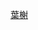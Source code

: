 <noinclude>{{BS-map
| title = 叶榭站站线布置图
| map = </noinclude>
\\CONTg\CONTg\\\\\\~~[[金山铁路]][[上海南站]]方向
\\STRg\STRf\ENDEa\\\\\
\\STR\STR+c2\ABZg3\\\\\
\\STR\ABZg+1\STR+c4\\\\\
\\ABZg2\ABZg3\STR\\\\\
\\ABZg+1\ABZg+4\STR\\\\\
\\STR\ABZg2\ABZg2!~STRc3\STRc3\\\\
\\STR\STR+c1\ABZg+4!~STRc1\STR2+4\STRc3\\\
\\STR\STR\STR\STRc1\STR2+4\STRc3\\
\\STR\STR\STR\\STRc1\ABZ4+2f\STRc3\
\STRc2\ABZg3\STR\ABZg2\STRc3\\STR+c1\ABZ4+2f\STRc3
\STR+1\STR+c4\STR\STR+c1\STR+4\\STR\STR+c1\STR+4
BS\STR\STR\STR\STR\STR\BS\STR\STR\STR
BS!~num1l\STR\STR\STR\STR\STR\BS\ENDEe\ENDEe\ENDEe
BS\STR\STR\STR\STR\STR\BS\\\
BS\STR\STR\STR\STR\STR\BS\\\
BS\STR\STR\STR\STR\STR\BS!~num2r\\\
\STR2\STR+c3\STR\STR+c2\STR3\\\\
\STRc1\ABZg+4\STR\ABZg+1\STRc4\\\\
\\ABZg2\STR+c3\STR\\\\\
\\STR+c1\ABZg+4!~STRc2\ABZg3\\\\\
\\STR\ABZg+1\STR+c4\\\\\
\\STR+c2\ABZg3\ENDEe\\\\\
\\ABZg+1\STR+c4\\\\\\
\\STRg\STRf\\\\\\
\\CONTf\CONTf\\\\\\~~[[金山铁路]][[金卫西站]]方向
<noinclude>}}

{{Rdt intro|[[叶榭站]]}}

[[Category:上海市铁路车站RDT|葉榭]]

</noinclude>